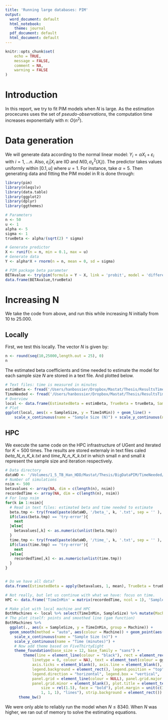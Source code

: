 ```yaml
---
title: 'Running large databases: PIM'
output:
  word_document: default
  html_notebook:
    theme: journal
  pdf_document: default
  html_document: default
---
```


```r
knitr::opts_chunk$set(
	echo = TRUE,
	message = FALSE,
	comment = NA,
	warning = FALSE
)
```

# Introduction
In this report, we try to fit PIM models when $N$ is large. As the estimation procecures uses the set of *pseudo-observations*, the computation time increases exponentially with $n$: $O(n^2)$.

# Data generation
We will generate data according to the normal linear model: $Y_i = \alpha X_i + \varepsilon_i$ with $i=1,...n$. Also, $\varepsilon_i|X_i$ are IID and $N(0, \sigma^2_\varepsilon(X_i))$. The predictor takes values uniformly within $[0.1,u]$ where $u = 1$. For instance, take $\alpha = 5$. Then generating data and fitting the PIM model in R is done through:

```r
library(pim)
library(nleqslv)
library(data.table)
library(ggplot2)
library(dplyr)
library(ggthemes)
```


```r
# Parameters
n <- 50
u <- 1
alpha <- 5
sigma <- 1
trueBeta <- alpha/(sqrt(2) * sigma)

# Generate predictor
X <- runif(n = n, min = 0.1, max = u)
# Generate data
Y <- alpha*X + rnorm(n = n, mean = 0, sd = sigma)

# PIM package beta parameter
BETAvalue <- try(pim(formula = Y ~ X, link = 'probit', model = 'difference')@coef, silent = TRUE)
data.frame(BETAvalue,trueBeta)
```

# Increasing N
We take the code from above, and run this while increasing $N$ initially from $10$ to $25.000$. 

## Locally
First, we test this locally. The vector $N$ is given by:

```r
n <- round(seq(10,25000,length.out = 25), 0)
n
```

The estimated beta coefficients and time needed to estimate the model for each sample size $N$ are stored in a text file. And plotted below.
```r
# Text files: time is measured in minutes
estimBeta <- fread('/Users/hanbossier/Dropbox/Mastat/Thesis/ResultsTimeNeeded/beta_501.txt', data.table = FALSE, col.names = 'EstimatedBeta')
TimeNeeded <- fread('/Users/hanbossier/Dropbox/Mastat/Thesis/ResultsTimeNeeded/time_501.txt', data.table = FALSE, col.names = 'TimeInMin')
# Overview
local <- data.frame(EstimatedBeta = estimBeta, TrueBeta = trueBeta, SampleSize = n, TimeInMin = TimeNeeded);local
# Plot
ggplot(local, aes(x = SampleSize, y = TimeInMin)) + geom_line() + 
    scale_x_continuous(name = "Sample Size (N)") + scale_y_continuous(name = "Time (minutes)") + theme_light()
```



## HPC
We execute the same code on the HPC infrastructure of UGent and iterated for $K = 500$ times. The results are stored externaly in text files caled *beta_N_n_K_k.txt* and *time_N_n_K_k.txt* in which small *n* and small *k* represent the sample size and iteration respectively. 

```r
# Data directory
dataWD <- '/Volumes/1_5_TB_Han_HDD/Mastat/Thesis/BigDataPIM/TimeNeeded/output/'
# Number of simulations
nsim <- 500
betavalues <- array(NA, dim = c(length(n), nsim))
recordedTime <- array(NA, dim = c(length(n), nsim))
# For loop nsim
for(k in 1:nsim){
  # Read in text files: estimated beta and time needed to estimate
  beta.tmp <- try(fread(paste(dataWD, '/beta_', k, '.txt', sep = '' ), data.table = FALSE, verbose = FALSE), silent = TRUE)
  if(class(beta.tmp) == 'try-error'){ 
    next
  }else{
    betavalues[,k] <- as.numeric(unlist(beta.tmp))
  }
  time.tmp <- try(fread(paste(dataWD, '/time_', k, '.txt', sep = '' ), data.table = FALSE, verbose = FALSE), silent = TRUE)
  if(class(time.tmp) == 'try-error'){
    next
  }else{
    recordedTime[,k] <- as.numeric(unlist(time.tmp))
  }
}


# Do we have all data?
data.frame(EstimatedBeta = apply(betavalues, 1, mean), TrueBeta = trueBeta, SampleSize = n, TimeInMin = apply(recordedTime, 1, mean))

# Not really, but let us continue with what we have: focus on time.
HPC <- data.frame('TimeInMin' = matrix(recordedTime, ncol = 1), 'SampleSize' = n, 'Machine' = 'HPC')

# Make plot with local machine and HPC
BothMachines <- local %>% select(TimeInMin, SampleSize) %>% mutate(Machine = 'Laptop') %>%  bind_rows(., HPC) %>% filter(complete.cases(.)) %>% tbl_df()
# The plot itself: points and smoothed line (gam function)
BothMachines %>% 
  ggplot(., aes(x = SampleSize, y = TimeInMin, group = Machine)) +
  geom_smooth(method = "auto", aes(colour = Machine)) + geom_point(aes(colour = Machine), alpha = 0.1) +
    scale_x_continuous(name = "Sample Size (n)") + 
    scale_y_continuous(name = "Time (minutes)") + 
    # Now add theme based on FiveThirtyEight
    theme_foundation(base_size = 12, base_family = "sans") + 
        theme(line = element_line(colour = "black"), rect = element_rect(fill = ggthemes_data$fivethirtyeight["ltgray"], 
            linetype = 0, colour = NA), text = element_text(colour = ggthemes_data$fivethirtyeight["dkgray"]), 
            axis.ticks = element_blank(), axis.line = element_blank(), 
            legend.background = element_rect(), legend.position = "top", 
            legend.direction = "horizontal", legend.box = "vertical", 
            panel.grid = element_line(colour = NULL), panel.grid.major = element_line(colour = ggthemes_data$fivethirtyeight["medgray"]), 
            panel.grid.minor = element_blank(), plot.title = element_text(hjust = 0, 
                size = rel(1.5), face = "bold"), plot.margin = unit(c(1, 
                1, 1, 1), "lines"), strip.background = element_rect()) +
      theme_bw()

```



We were only able to reliably run the model when $N \leq 8340$. When $N$ was higher, we ran out of memory to solve the estimating equations. 
